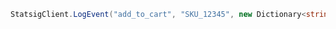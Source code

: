```csharp
StatsigClient.LogEvent("add_to_cart", "SKU_12345", new Dictionary<string, string>() { { "price", "9.99" }, { "item_name", "diet_coke_48_pack" } });
```
